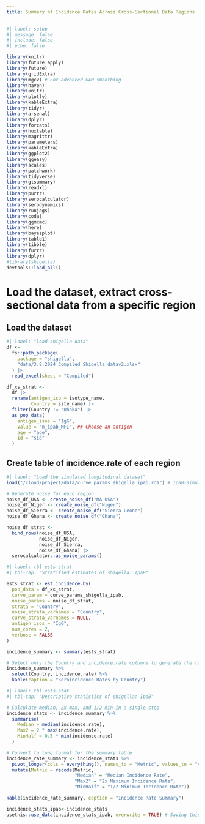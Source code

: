 ```yaml
---
title: Summary of Incidence Rates Across Cross-Sectional Data Regions
---
```


```r
#| label: setup
#| message: false
#| include: false
#| echo: false

library(knitr)
library(future.apply)
library(future)
library(gridExtra)
library(mgcv) # For advanced GAM smoothing
library(haven)
library(knitr)
library(plotly)
library(kableExtra)
library(tidyr)
library(arsenal)
library(dplyr)
library(forcats)
library(huxtable)
library(magrittr)
library(parameters)
library(kableExtra)
library(ggplot2)
library(ggeasy)
library(scales)
library(patchwork)
library(tidyverse)
library(gtsummary)
library(readxl)
library(purrr)
library(serocalculator)
library(serodynamics)
library(runjags)
library(coda)
library(ggmcmc)
library(here)
library(bayesplot)
library(table1)
library(tibble)
library(furrr)
library(dplyr)
#library(shigella)
devtools::load_all()
```

# Load the dataset, extract cross-sectional data from a specific region

## Load the dataset
```r
#| label: "load shigella data"
df <- 
  fs::path_package(
    package = "shigella",
    "data/3.8.2024 Compiled Shigella datav2.xlsx"
  ) |> 
  read_excel(sheet = "Compiled")
```

```r
df_xs_strat <- 
  df |> 
  rename(antigen_iso = isotype_name,
         Country = site_name) |> 
  filter(Country != "Dhaka") |> 
  as_pop_data(
    antigen_isos = "IgG",
    value = "n_ipab_MFI", ## Choose an antigen
    age = "age",
    id = "sid"
  )
```

## Create table of incidence.rate of each region

```r
#| label: "Load the simulated longitudinal dataset"
load("/cloud/project/data/curve_params_shigella_ipab.rda") # IpaB-simulated dataset
```


```r
# Generate noise for each region
noise_df_USA <- create_noise_df("MA USA")
noise_df_Niger <- create_noise_df("Niger")
noise_df_Sierra <- create_noise_df("Sierra Leone")
noise_df_Ghana <- create_noise_df("Ghana")

noise_df_strat <- 
  bind_rows(noise_df_USA,
            noise_df_Niger,
            noise_df_Sierra,
            noise_df_Ghana) |> 
  serocalculator::as_noise_params()
```


```r

#| label: tbl-ests-strat
#| tbl-cap: "Stratified estimates of shigella: IpaB"

ests_strat <- est.incidence.by(
  pop_data = df_xs_strat,
  curve_param = curve_params_shigella_ipab,
  noise_params = noise_df_strat,
  strata = "Country",
  noise_strata_varnames = "Country",
  curve_strata_varnames = NULL,
  antigen_isos = "IgG",
  num_cores = 2,
  verbose = FALSE
)

incidence_summary <- summary(ests_strat)

# Select only the Country and incidence.rate columns to generate the table
incidence_summary %>%
  select(Country, incidence.rate) %>%
  kable(caption = "Seroincidence Rates by Country")
```

```r
#| label: tbl-ests-stat
#| tbl-cap: "Descriptive statistics of shigella: IpaB"

# Calculate median, 2x max, and 1/2 min in a single step
incidence_stats <- incidence_summary %>%
  summarise(
    Median = median(incidence.rate),
    Max2 = 2 * max(incidence.rate),
    MinHalf = 0.5 * min(incidence.rate)
  )

# Convert to long format for the summary table
incidence_rate_summary <- incidence_stats %>%
  pivot_longer(cols = everything(), names_to = "Metric", values_to = "Value") %>%
  mutate(Metric = recode(Metric,
                         "Median" = "Median Incidence Rate",
                         "Max2" = "2x Maximum Incidence Rate",
                         "MinHalf" = "1/2 Minimum Incidence Rate"))

kable(incidence_rate_summary, caption = "Incidence Rate Summary")
```

```r
incidence_stats_ipab<-incidence_stats 
usethis::use_data(incidence_stats_ipab, overwrite = TRUE) # Saving this .rda file for use in the last .qmd file
```